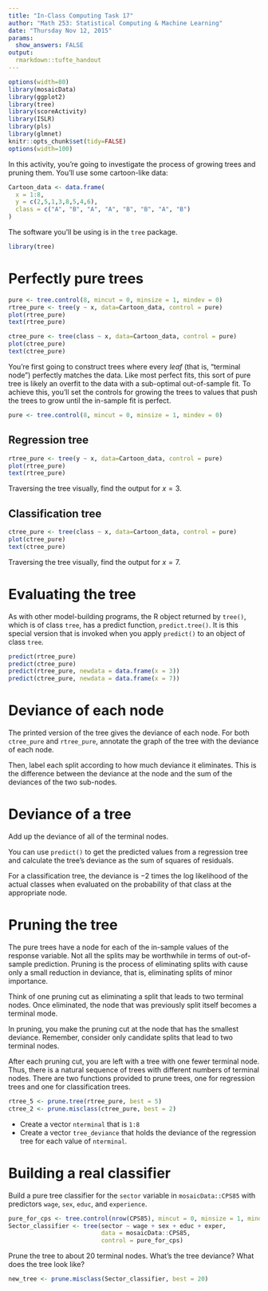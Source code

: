 ```yaml
---
title: "In-Class Computing Task 17"
author: "Math 253: Statistical Computing & Machine Learning"
date: "Thursday Nov 12, 2015"
params:
  show_answers: FALSE
output: 
  rmarkdown::tufte_handout
---
```


```r
options(width=80)
library(mosaicData)
library(ggplot2)
library(tree)
library(scoreActivity)
library(ISLR)
library(pls)
library(glmnet)
knitr::opts_chunk$set(tidy=FALSE)
options(width=100)
```

In this activity, you're going to investigate the process of growing trees and pruning them.  You'll use some cartoon-like data:

```r
Cartoon_data <- data.frame(
  x = 1:8,
  y = c(2,5,1,3,8,5,4,6),
  class = c("A", "B", "A", "A", "B", "B", "A", "B")
)
```

The software you'll be using is in the `tree` package.

```r
library(tree)
```


# Perfectly pure trees

```r
pure <- tree.control(8, mincut = 0, minsize = 1, mindev = 0)
rtree_pure <- tree(y ~ x, data=Cartoon_data, control = pure)
plot(rtree_pure)
text(rtree_pure)
```

```r
ctree_pure <- tree(class ~ x, data=Cartoon_data, control = pure)
plot(ctree_pure)
text(ctree_pure)
```

You're first going to construct trees where every *leaf* (that is, "terminal node") perfectly matches the data. Like most perfect fits, this sort of pure tree is likely an overfit to the data with a sub-optimal out-of-sample fit. To achieve this, you'll set the controls for growing the trees to values that push the trees to grow until the in-sample fit is perfect.

```r
pure <- tree.control(8, mincut = 0, minsize = 1, mindev = 0)
```

## Regression tree

```r
rtree_pure <- tree(y ~ x, data=Cartoon_data, control = pure)
plot(rtree_pure)
text(rtree_pure)
```

Traversing the tree visually, find the output for $x = 3$.

## Classification tree

```r
ctree_pure <- tree(class ~ x, data=Cartoon_data, control = pure)
plot(ctree_pure)
text(ctree_pure)
```

Traversing the tree visually, find the output for $x = 7$.


# Evaluating the tree

As with other model-building programs, the R object returned by `tree()`, which is of class `tree`, has a predict function, `predict.tree()`.  It is this special version that is invoked when you apply `predict()` to an object of class `tree`.
```r
predict(rtree_pure)
predict(ctree_pure)
predict(rtree_pure, newdata = data.frame(x = 3))
predict(ctree_pure, newdata = data.frame(x = 7))
```

# Deviance of each node

The printed version of the tree gives the deviance of each node.  For both `ctree_pure` and `rtree_pure`, annotate the graph of the tree with the deviance of each node.

Then, label each split according to how much deviance it eliminates.  This is the difference between the deviance at the node and the sum of the deviances of the two sub-nodes. 

# Deviance of a tree

Add up the deviance of all of the terminal nodes.  

You can use `predict()` to get the predicted values from a regression tree and calculate the tree's deviance as the sum of squares of residuals.

For a classification tree, the deviance is $-2$ times the log likelihood of the actual classes when evaluated on the probability of that class at the appropriate node.

# Pruning the tree

The pure trees have a node for each of the in-sample values of the response variable.  Not all the splits may be worthwhile in terms of out-of-sample prediction.  Pruning is the process of eliminating splits with cause only a small reduction in deviance, that is, eliminating splits of minor importance.

Think of one pruning cut as eliminating a split that leads to two terminal nodes.  Once eliminated, the node that was previously split itself becomes a terminal mode.

In pruning, you make the pruning cut at the node that has the smallest deviance. Remember, consider only candidate splits that lead to two terminal nodes.

After each pruning cut, you are left with a tree with one fewer terminal node. Thus, there is a natural sequence of trees with different numbers of terminal nodes.  There are two functions provided to prune trees, one for regression trees and one for classification trees.

```r
rtree_5 <- prune.tree(rtree_pure, best = 5)
ctree_2 <- prune.misclass(ctree_pure, best = 2)
```

* Create a vector `nterminal` that is `1:8`
* Create a vector `tree_deviance` that holds the deviance of the regression tree for each value of `nterminal`.

# Building a real classifier

Build a pure tree classifier for the `sector` variable in `mosaicData::CPS85` with predictors `wage`, `sex`, `educ`, and `experience`.

```r
pure_for_cps <- tree.control(nrow(CPS85), mincut = 0, minsize = 1, mindev = 0)
Sector_classifier <- tree(sector ~ wage + sex + educ + exper,
                          data = mosaicData::CPS85,
                          control = pure_for_cps)
```

Prune the tree to about 20 terminal nodes.  What's the tree deviance?  What does the tree look like?  
```r
new_tree <- prune.misclass(Sector_classifier, best = 20)
```


